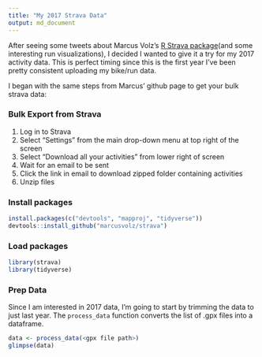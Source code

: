 ```yaml
---
title: "My 2017 Strava Data"
output: md_document
---
```


After seeing some tweets about Marcus Volz's [R Strava package](https://github.com/marcusvolz/strava/)(and some interesting run visualizations), I decided I wanted to give it a try for my 2017 activity data. This is perfect timing since this is the first year I've been pretty consistent uploading my bike/run data.

I began with the same steps from Marcus' github page to get your bulk strava data:

### Bulk Export from Strava
1. Log in to Strava
2. Select "Settings" from the main drop-down menu at top right of the screen
3. Select "Download all your activities" from lower right of screen
4. Wait for an email to be sent
5. Click the link in email to download zipped folder containing activities
6. Unzip files

### Install packages
```r
install.packages(c("devtools", "mapproj", "tidyverse"))
devtools::install_github("marcusvolz/strava")
```

### Load packages
```r
library(strava)
library(tidyverse)
```

### Prep Data
Since I am interested in 2017 data, I'm going to start by trimming the data to just last year. The `process_data` function converts the list of .gpx files into a dataframe. 
```r
data <- process_data(<gpx file path>)
glimpse(data)
```

